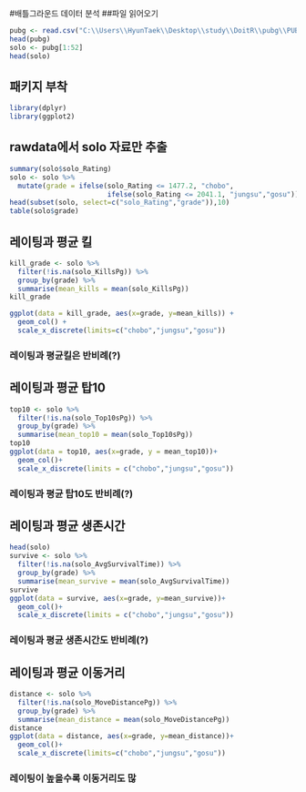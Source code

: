 #배틀그라운드 데이터 분석
##파일 읽어오기
```r
pubg <- read.csv("C:\\Users\\HyunTaek\\Desktop\\study\\DoitR\\pubg\\PUBG_Player_Statistics.csv",header=T)
head(pubg)
solo <- pubg[1:52]
head(solo)
```

## 패키지 부착
```r
library(dplyr)
library(ggplot2)
```

## rawdata에서 solo 자료만 추출
```r
summary(solo$solo_Rating)
solo <- solo %>%
  mutate(grade = ifelse(solo_Rating <= 1477.2, "chobo",
                        ifelse(solo_Rating <= 2041.1, "jungsu","gosu")))
head(subset(solo, select=c("solo_Rating","grade")),10)
table(solo$grade)
```

## 레이팅과 평균 킬
```r
kill_grade <- solo %>%
  filter(!is.na(solo_KillsPg)) %>%
  group_by(grade) %>%
  summarise(mean_kills = mean(solo_KillsPg))
kill_grade

ggplot(data = kill_grade, aes(x=grade, y=mean_kills)) + 
  geom_col() +
  scale_x_discrete(limits=c("chobo","jungsu","gosu"))
```
### 레이팅과 평균킬은 반비례(?)


## 레이팅과 평균 탑10
```r
top10 <- solo %>%
  filter(!is.na(solo_Top10sPg)) %>%
  group_by(grade) %>%
  summarise(mean_top10 = mean(solo_Top10sPg))
top10
ggplot(data = top10, aes(x=grade, y = mean_top10))+
  geom_col()+
  scale_x_discrete(limits = c("chobo","jungsu","gosu"))
```
### 레이팅과 평균 탑10도 반비례(?)


## 레이팅과 평균 생존시간
```r
head(solo)
survive <- solo %>%
  filter(!is.na(solo_AvgSurvivalTime)) %>%
  group_by(grade) %>%
  summarise(mean_survive = mean(solo_AvgSurvivalTime))
survive
ggplot(data = survive, aes(x=grade, y=mean_survive))+
  geom_col()+
  scale_x_discrete(limits = c("chobo","jungsu","gosu"))
```
### 레이팅과 평균 생존시간도 반비례(?)


## 레이팅과 평균 이동거리
```r
distance <- solo %>%
  filter(!is.na(solo_MoveDistancePg)) %>%
  group_by(grade) %>%
  summarise(mean_distance = mean(solo_MoveDistancePg))
distance
ggplot(data = distance, aes(x=grade, y=mean_distance))+
  geom_col()+
  scale_x_discrete(limits=c("chobo","jungsu","gosu"))
```
### 레이팅이 높을수록 이동거리도 많